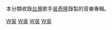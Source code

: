 本分類收錄[[台灣|台灣]]歌手[[吳奇隆|吳奇隆]]錄製的音樂專輯。

[[Category:各演出者音樂專輯|W吳]]
[[Category:香港流行音乐专辑|W吳]]
[[Category:台灣流行音樂專輯|W吳]]
[[Category:小虎隊音樂專輯|W吳]]